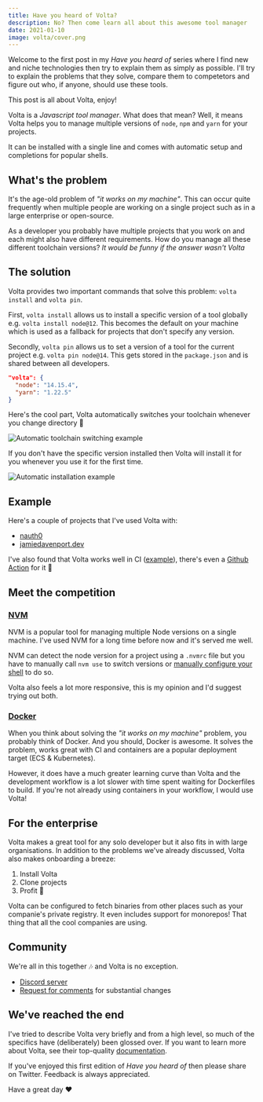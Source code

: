 ```yaml
---
title: Have you heard of Volta?
description: No? Then come learn all about this awesome tool manager
date: 2021-01-10
image: volta/cover.png
---
```


Welcome to the first post in my _Have you heard of_ series where I find new and niche technologies then try to explain them as simply as possible. I'll try to explain the problems that they solve, compare them to competetors and figure out who, if anyone, should use these tools. 

This post is all about Volta, enjoy!

<RepoCard />

Volta is a _Javascript tool manager_. What does that mean? Well, it means Volta helps you to manage multiple versions of `node`, `npm` and `yarn` for your projects.

It can be installed with a single line and comes with automatic setup and completions for popular shells.

## What's the problem

It's the age-old problem of _"it works on my machine"_. This can occur quite frequently when multiple people are working on a single project such as in a large enterprise or open-source.

As a developer you probably have multiple projects that you work on and each might also have different requirements. How do you manage all these different toolchain versions? _It would be funny if the answer wasn't Volta_

## The solution

Volta provides two important commands that solve this problem: `volta install` and `volta pin`.

First, `volta install` allows us to install a specific version of a tool globally e.g. `volta install node@12`. This becomes the default on your machine which is used as a fallback for projects that don't specify any version.

Secondly, `volta pin` allows us to set a version of a tool for the current project e.g. `volta pin node@14`. This gets stored in the `package.json` and is shared between all developers. 

```json
"volta": {
  "node": "14.15.4",
  "yarn": "1.22.5"
}
```

Here's the cool part, Volta automatically switches your toolchain whenever you change directory 🤯

<img src="/images/volta/switch-dirs.png" alt="Automatic toolchain switching example" />

If you don't have the specific version installed then Volta will install it for you whenever you use it for the first time.

<img src="/images/volta/automatic-installation.png" alt="Automatic installation example" />

## Example

Here's a couple of projects that I've used Volta with:
- [nauth0](https://github.com/jamiedavenport/nauth0/blob/main/package.json)
- [jamiedavenport.dev](https://github.com/jamiedavenport/jamiedavenport.dev/blob/main/package.json)


I've also found that Volta works well in CI ([example](https://github.com/jamiedavenport/nauth0/pull/46)), there's even a [Github Action](https://github.com/volta-cli/action) for it 🥳

## Meet the competition

### [NVM](https://github.com/nvm-sh/nvm)

NVM is a popular tool for managing multiple Node versions on a single machine. I've used NVM for a long time before now and it's served me well.

NVM can detect the node version for a project using a `.nvmrc` file but you have to manually call `nvm use` to switch versions or [manually configure your shell](https://github.com/nvm-sh/nvm#deeper-shell-integration) to do so.

Volta also feels a lot more responsive, this is my opinion and I'd suggest trying out both.

### [Docker](https://www.docker.com/)

When you think about solving the _"it works on my machine"_ problem, you probably think of Docker. And you should, Docker is awesome. It solves the problem, works great with CI and containers are a popular deployment target (ECS & Kubernetes).

However, it does have a much greater learning curve than Volta and the development workflow is a lot slower with time spent waiting for Dockerfiles to build. If you're not already using containers in your workflow, I would use Volta!

## For the enterprise

Volta makes a great tool for any solo developer but it also fits in with large organisations. In addition to the problems we've already discussed, Volta also makes onboarding a breeze:
1. Install Volta
1. Clone projects
1. Profit 🤩

Volta can be configured to fetch binaries from other places such as your companie's private registry. It even includes support for monorepos! That thing that all the cool companies are using.

## Community

We're all in this together 🎶 and Volta is no exception.

- [Discord server](https://discord.gg/hgPTz9A)
- [Request for comments](https://github.com/volta-cli/rfcs) for substantial changes

## We've reached the end

I've tried to describe Volta very briefly and from a high level, so much of the specifics have (deliberately) been glossed over. If you want to learn more about Volta, see their top-quality [documentation](https://volta.sh/).

If you've enjoyed this first edition of _Have you heard of_ then please share on Twitter. Feedback is always appreciated.

Have a great day ❤️